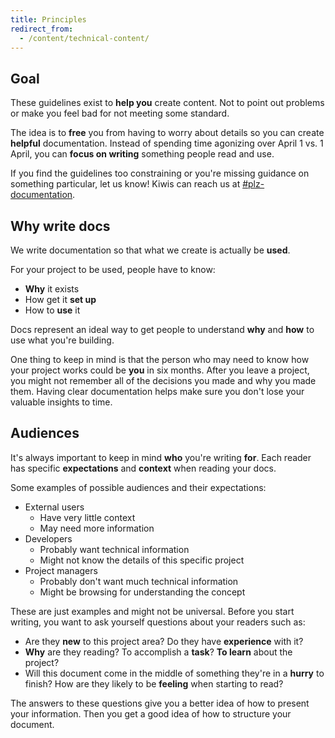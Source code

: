 ```yaml
---
title: Principles
redirect_from:
  - /content/technical-content/
---
```


## Goal

These guidelines exist to **help you** create content.
Not to point out problems or make you feel bad for not meeting some standard.

The idea is to **free** you from having to worry about details
so you can create **helpful** documentation.
Instead of spending time agonizing over April 1 vs.
1 April, you can **focus on writing** something people read and use.

If you find the guidelines too constraining
or you're missing guidance on something particular,
let us know!
Kiwis can reach us at [\#plz-documentation](https://skypicker.slack.com/archives/C7WU6TK0V).

## Why write docs

We write documentation so that what we create is actually be **used**.

For your project to be used, people have to know:

- **Why** it exists
- How get it **set up**
- How to **use** it

Docs represent an ideal way to get people to understand **why** and **how** to use what you're building.

One thing to keep in mind is that the person who may need to know how your project works
could be **you** in six months.
After you leave a project,
you might not remember all of the decisions you made and why you made them.
Having clear documentation helps make sure you don't lose your valuable insights to time.

## Audiences

It's always important to keep in mind **who** you're writing **for**.
Each reader has specific **expectations** and **context** when reading your docs.

Some examples of possible audiences and their expectations:

- External users
  - Have very little context
  - May need more information
- Developers
  - Probably want technical information
  - Might not know the details of this specific project
- Project managers
  - Probably don't want much technical information
  - Might be browsing for understanding the concept

These are just examples and might not be universal.
Before you start writing, you want to ask yourself questions about your readers such as:

- Are they **new** to this project area?
  Do they have **experience** with it?
- **Why** are they reading?
  To accomplish a **task**?
  **To learn** about the project?
- Will this document come in the middle of something they're in a **hurry** to finish?
  How are they likely to be **feeling** when starting to read?

The answers to these questions give you a better idea of how to present your information.
Then you get a good idea of how to structure your document.
